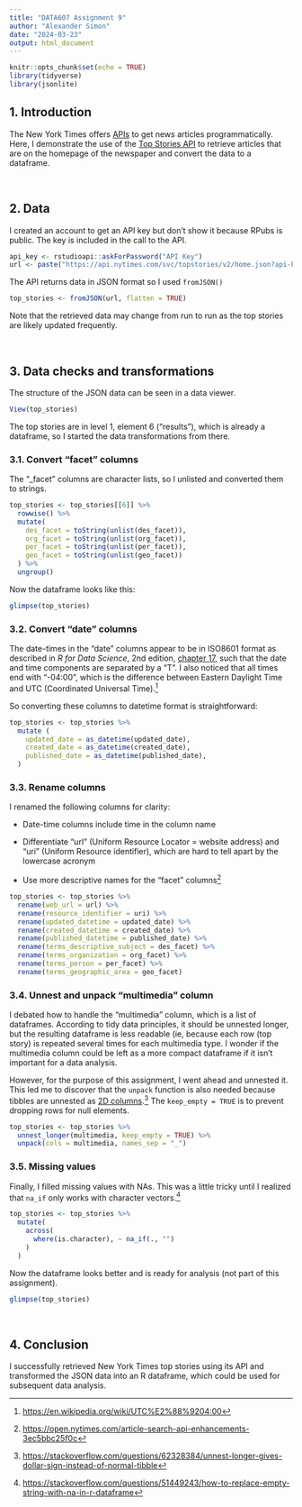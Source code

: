 ```yaml
---
title: "DATA607 Assignment 9"
author: "Alexander Simon"
date: "2024-03-23"
output: html_document
---
```


```r
knitr::opts_chunk$set(echo = TRUE)
library(tidyverse)
library(jsonlite)
```

## 1. Introduction

The New York Times offers [APIs](https://developer.nytimes.com/) to get news articles programmatically. Here, I demonstrate the use of the [Top Stories API](https://developer.nytimes.com/docs/top-stories-product/1/overview) to retrieve articles that are on the homepage of the newspaper and convert the data to a dataframe.

<br>

## 2. Data

I created an account to get an API key but don't show it because RPubs is public. The key is included in the call to the API.

```r
api_key <- rstudioapi::askForPassword("API Key")
url <- paste("https://api.nytimes.com/svc/topstories/v2/home.json?api-key=", api_key, sep = "") 
```

The API returns data in JSON format so I used `fromJSON()`

```r
top_stories <- fromJSON(url, flatten = TRUE)
```

Note that the retrieved data may change from run to run as the top stories are likely updated frequently.

<br>

## 3. Data checks and transformations

The structure of the JSON data can be seen in a data viewer.

```r
View(top_stories)
```

The top stories are in level 1, element 6 ("results"), which is already a dataframe, so I started the data transformations from there.

### 3.1. Convert "facet" columns

The "\_facet" columns are character lists, so I unlisted and converted them to strings.

```r
top_stories <- top_stories[[6]] %>%
  rowwise() %>%
  mutate(
    des_facet = toString(unlist(des_facet)),
    org_facet = toString(unlist(org_facet)),
    per_facet = toString(unlist(per_facet)),
    geo_facet = toString(unlist(geo_facet))
  ) %>%
  ungroup()
```

Now the dataframe looks like this:

```r
glimpse(top_stories)
```

### 3.2. Convert "date" columns

The date-times in the "date" columns appear to be in ISO8601 format as described in *R for Data Science*, 2nd edition, [chapter 17](https://r4ds.hadley.nz/datetimes), such that the date and time components are separated by a "T". I also noticed that all times end with "-04:00", which is the difference between Eastern Daylight Time and UTC (Coordinated Universal Time).[^1]

[^1]: <https://en.wikipedia.org/wiki/UTC%E2%88%9204:00>

So converting these columns to datetime format is straightforward:

```r
top_stories <- top_stories %>%
  mutate (
    updated_date = as_datetime(updated_date),
    created_date = as_datetime(created_date),
    published_date = as_datetime(published_date),    
  )
```

### 3.3. Rename columns

I renamed the following columns for clarity:

-   Date-time columns include time in the column name

-   Differentiate "url" (Uniform Resource Locator = website address) and "uri" (Uniform Resource identifier), which are hard to tell apart by the lowercase acronym

-   Use more descriptive names for the "facet" columns[^2]

[^2]: <https://open.nytimes.com/article-search-api-enhancements-3ec5bbc25f0c>

```r
top_stories <- top_stories %>%
  rename(web_url = url) %>%
  rename(resource_identifier = uri) %>%
  rename(updated_datetime = updated_date) %>%
  rename(created_datetime = created_date) %>%  
  rename(published_datetime = published_date) %>%
  rename(terms_descriptive_subject = des_facet) %>%
  rename(terms_organization = org_facet) %>%
  rename(terms_person = per_facet) %>%
  rename(terms_geographic_area = geo_facet)
```

### 3.4. Unnest and unpack "multimedia" column

I debated how to handle the "multimedia" column, which is a list of dataframes. According to tidy data principles, it should be unnested longer, but the resulting dataframe is less readable (ie, because each row (top story) is repeated several times for each multimedia type. I wonder if the multimedia column could be left as a more compact dataframe if it isn't important for a data analysis.

However, for the purpose of this assignment, I went ahead and unnested it. This led me to discover that the `unpack` function is also needed because tibbles are unnested as [2D columns](#0).[^3] The `keep_empty = TRUE` is to prevent dropping rows for null elements.

[^3]: <https://stackoverflow.com/questions/62328384/unnest-longer-gives-dollar-sign-instead-of-normal-tibble>

```r
top_stories <- top_stories %>%
  unnest_longer(multimedia, keep_empty = TRUE) %>%
  unpack(cols = multimedia, names_sep = "_")  
```

### 3.5. Missing values

Finally, I filled missing values with NAs. This was a little tricky until I realized that `na_if` only works with character vectors.[^4]

[^4]: <https://stackoverflow.com/questions/51449243/how-to-replace-empty-string-with-na-in-r-dataframe>

```r
top_stories <- top_stories %>%
  mutate(
    across(
      where(is.character), ~ na_if(., "")
    )
  )
```

Now the dataframe looks better and is ready for analysis (not part of this assignment).

```r
glimpse(top_stories)
```

<br>

## 4. Conclusion

I successfully retrieved New York Times top stories using its API and transformed the JSON data into an R dataframe, which could be used for subsequent data analysis.
